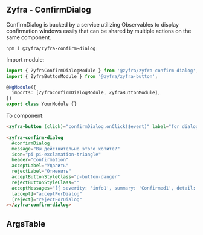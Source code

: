 
## Zyfra - ConfirmDialog

<Subtitle>
  ConfirmDialog is backed by a service utilizing Observables to display confirmation windows easily that can
  be shared by multiple actions on the same component.
</Subtitle>

```
npm i @zyfra/zyfra-confirm-dialog
```

Import module:

```typescript
import { ZyfraConfirmDialogModule } from '@zyfra/zyfra-confirm-dialog';
import { ZyfraButtonModule } from '@zyfra/zyfra-button';

@NgModule({
  imports: [ZyfraConfirmDialogModule, ZyfraButtonModule],
})
export class YourModule {}
```

To component:

```html
<zyfra-button (click)="confirmDialog.onClick($event)" label="for dialog" icon="pi pi-check"></zyfra-button>

<zyfra-confirm-dialog
  #confirmDialog
  message="Вы действительно этого хотите?"
  icon="pi pi-exclamation-triangle"
  header="Confirmation"
  acceptLabel="Удалить"
  rejectLabel="Отменить"
  acceptButtonStyleClass="p-button-danger"
  rejectButtonStyleClass=""
  acceptMessages="[{ severity: 'info1', summary: 'Confirmed1', detail: 'You have accepted1' }]"
  [accept]="acceptForDialog"
  [reject]="rejectForDialog"
></zyfra-confirm-dialog>
```

## ArgsTable

<ArgsTable of={ZyfraConfirmDialogComponent} />
